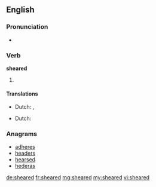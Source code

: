 ==English==

===Pronunciation===
* {{a|US}} {{IPA|/ˈʃiɻd/}}

===Verb===
'''sheared'''

# {{past of|shear}}

====Translations====
{{trans-top|past tense of shear}}
* Dutch: {{t+|nl|schoor}}, {{t+|nl|schoren}}
{{trans-mid}}
{{trans-bottom}}
{{trans-top|past participle of shear}}
* Dutch: {{t+|nl|geschoren}}
{{trans-mid}}
{{trans-bottom}}

===Anagrams===
* [[adheres#English|adheres]]
* [[headers#English|headers]]
* [[hearsed#English|hearsed]]
* [[hederas#English|hederas]]

[[de:sheared]]
[[fr:sheared]]
[[mg:sheared]]
[[my:sheared]]
[[vi:sheared]]